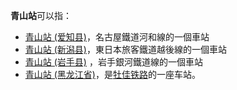 '''青山站'''可以指：
* [[青山站_(爱知县)|青山站 (爱知县)]]，名古屋鐵道河和線的一個車站
* [[青山站_(新潟县)|青山站 (新潟县)]]，東日本旅客鐵道越後線的一個車站
* [[青山站_(岩手县)|青山站 (岩手县)]] ，岩手銀河鐵道線的一個車站
*[[青山站_(黑龙江省)|青山站 (黑龙江省)]]，是[[牡佳铁路|牡佳铁路]]的一座车站。
{{disambig|cat=三字车站名消歧义}}